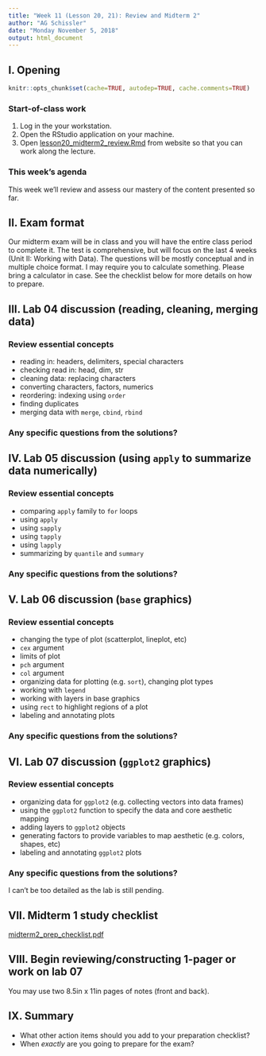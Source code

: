 ```yaml
---
title: "Week 11 (Lesson 20, 21): Review and Midterm 2"
author: "AG Schissler"
date: "Monday November 5, 2018"
output: html_document
---
```


## I. Opening 

```r
knitr::opts_chunk$set(cache=TRUE, autodep=TRUE, cache.comments=TRUE)
```

### Start-of-class work

1. Log in the your workstation.
2. Open the RStudio application on your machine.
3. Open [lesson20_midterm2_review.Rmd](https://github.com/grizant/STAT445/blob/master/lesson20_midterm2_review/lesson20_midterm2_review.Rmd) from website so that you can work along the lecture.

### This week's agenda

This week we'll review and assess our mastery of the content presented so far.

## II. Exam format

Our midterm exam will be in class and you will have the entire class period to complete it. The test is comprehensive, but will focus on the last 4 weeks (Unit II: Working with Data). The questions will be mostly conceptual and in multiple choice format. I may require you to calculate something. Please bring a calculator in case.
See the checklist below for more details on how to prepare.

## III. Lab 04 discussion (reading, cleaning, merging data)

### Review essential concepts

- reading in: headers, delimiters, special characters
- checking read in: head, dim, str
- cleaning data: replacing characters
- converting characters, factors, numerics
- reordering: indexing using `order` 
- finding duplicates
- merging data with `merge`, `cbind`, `rbind`

### Any specific questions from the solutions?

## IV. Lab 05 discussion (using `apply` to summarize data numerically)

### Review essential concepts

- comparing `apply` family to `for` loops
- using `apply`
- using `sapply`
- using `tapply`
- using `lapply`
- summarizing by `quantile` and `summary`

### Any specific questions from the solutions?

## V. Lab 06 discussion (`base` graphics) 

### Review essential concepts

- changing the type of plot (scatterplot, lineplot, etc)
- `cex` argument
- limits of plot
- `pch` argument
- `col` argument
- organizing data for plotting (e.g. `sort`), changing plot types
- working with `legend`
- working with layers in base graphics
- using `rect` to highlight regions of a plot
- labeling and annotating plots

### Any specific questions from the solutions?

## VI. Lab 07 discussion (`ggplot2` graphics)

### Review essential concepts

- organizing data for `ggplot2` (e.g. collecting vectors into data frames)
- using the `ggplot2` function to specify the data and core aesthetic mapping
- adding layers to `ggplot2` objects
- generating factors to provide variables to map aesthetic (e.g. colors, shapes, etc)
- labeling and annotating `ggplot2` plots

### Any specific questions from the solutions?

I can't be too detailed as the lab is still pending.

## VII. Midterm 1 study checklist

[midterm2_prep_checklist.pdf](https://github.com/grizant/STAT445/blob/master/checklists/midterm2_prep_checklist.pdf)

## VIII. Begin reviewing/constructing 1-pager or work on lab 07

You may use two 8.5in x 11in pages of notes (front and back).

## IX. Summary

- What other action items should you add to your preparation checklist?
- When *exactly* are you going to prepare for the exam?
